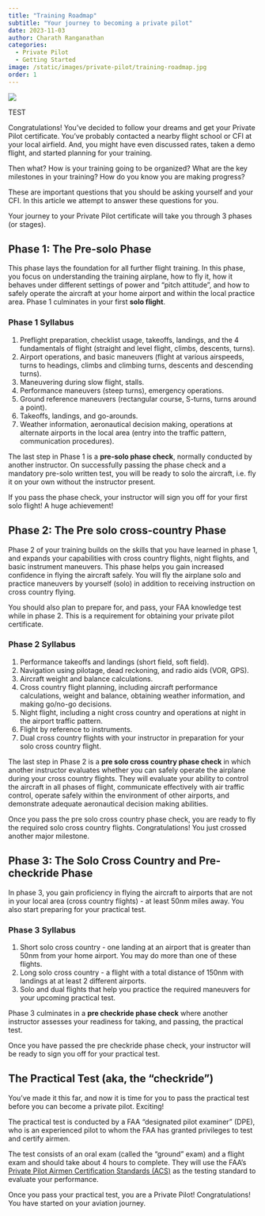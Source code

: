 ```yaml
---
title: "Training Roadmap"
subtitle: "Your journey to becoming a private pilot"
date: 2023-11-03
author: Charath Ranganathan
categories:
  - Private Pilot
  - Getting Started
image: /static/images/private-pilot/training-roadmap.jpg
order: 1
---
```

![](/static/images/private-pilot/training-roadmap.jpg)

:::{.hero}
TEST
:::

Congratulations! You've decided to follow your dreams and get your Private Pilot certificate. You've probably contacted a nearby flight school or CFI at your local airfield. And, you might have even discussed rates, taken a demo flight, and started planning for your training.

Then what? How is your training going to be organized? What are the key milestones in your training? How do you know you are making progress?

These are important questions that you should be asking yourself and your CFI. In this article we attempt to answer these questions for you.

Your journey to your Private Pilot certificate will take you through 3 phases (or stages).

## Phase 1: The Pre-solo Phase

This phase lays the foundation for all further flight training. In this phase, you focus on understanding the training airplane, how to fly it, how it behaves under different settings of power and "pitch attitude", and how to safely operate the aircraft at your home airport and within the local practice area. Phase 1 culminates in your first **solo flight**.

### Phase 1 Syllabus

1. Preflight preparation, checklist usage, takeoffs, landings, and the 4 fundamentals of flight (straight and level flight, climbs, descents, turns).
2. Airport operations, and basic maneuvers (flight at various airspeeds, turns to headings, climbs and climbing turns, descents and descending turns).
3. Maneuvering during slow flight, stalls.
4. Performance maneuvers (steep turns), emergency operations.
5. Ground reference maneuvers (rectangular course, S-turns, turns around a point).
6. Takeoffs, landings, and go-arounds.
7. Weather information, aeronautical decision making, operations at alternate airports in the local area (entry into the traffic pattern, communication procedures).

The last step in Phase 1 is a **pre-solo phase check**, normally conducted by another instructor. On successfully passing the phase check and a mandatory pre-solo written test, you will be ready to solo the aircraft, i.e. fly it on your own without the instructor present.

If you pass the phase check, your instructor will sign you off for your first solo flight! A huge achievement!

## Phase 2: The Pre solo cross-country Phase

Phase 2 of your training builds on the skills that you have learned in phase 1, and expands your capabilities with cross country flights, night flights, and basic instrument maneuvers. This phase helps you gain increased confidence in flying the aircraft safely. You will fly the airplane solo and practice maneuvers by yourself (solo) in addition to receiving instruction on cross country flying.

You should also plan to prepare for, and pass, your FAA knowledge test while in phase 2. This is a requirement for obtaining your private pilot certificate.

### Phase 2 Syllabus

1. Performance takeoffs and landings (short field, soft field).
2. Navigation using pilotage, dead reckoning, and radio aids (VOR, GPS).
3. Aircraft weight and balance calculations.
4. Cross country flight planning, including aircraft performance calculations, weight and balance, obtaining weather information, and making go/no-go decisions.
5. Night flight, including a night cross country and operations at night in the airport traffic pattern.
6. Flight by reference to instruments.
7. Dual cross country flights with your instructor in preparation for your solo cross country flight.

The last step in Phase 2 is a **pre solo cross country phase check** in which another instructor evaluates whether you can safely operate the airplane during your cross country flights. They will evaluate your ability to control the aircraft in all phases of flight, communicate effectively with air traffic control, operate safely within the environment of other airports, and demonstrate adequate aeronautical decision making abilities.

Once you pass the pre solo cross country phase check, you are ready to fly the required solo cross country flights. Congratulations! You just crossed another major milestone.

## Phase 3: The Solo Cross Country and Pre-checkride Phase

In phase 3, you gain proficiency in flying the aircraft to airports that are not in your local area (cross country flights) - at least 50nm miles away. You also start preparing for your practical test.

### Phase 3 Syllabus

1. Short solo cross country - one landing at an airport that is greater than 50nm from your home airport. You may do more than one of these flights.
2. Long solo cross country - a flight with a total distance of 150nm with landings at at least 2 different airports.
3. Solo and dual flights that help you practice the required maneuvers for your upcoming practical test.

Phase 3 culminates in a **pre checkride phase check** where another instructor assesses your readiness for taking, and passing, the practical test.

Once you have passed the pre checkride phase check, your instructor will be ready to sign you off for your practical test.

## The Practical Test (aka, the "checkride")

You've made it this far, and now it is time for you to pass the practical test before you can become a private pilot. Exciting!

The practical test is conducted by a FAA "designated pilot examiner" (DPE), who is an experienced pilot to whom the FAA has granted privileges to test and certify airmen.

The test consists of an oral exam (called the "ground" exam) and a flight exam and should take about 4 hours to complete. They will use the FAA's [Private Pilot Airmen Certification Standards (ACS)](https://www.faa.gov/training_testing/testing/acs/media/private_airplane_acs_change_1.pdf) as the testing standard to evaluate your performance.

Once you pass your practical test, you are a Private Pilot! Congratulations! You have started on your aviation journey.